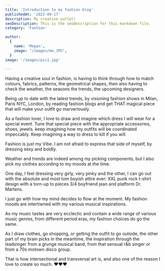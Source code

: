```yaml
---
title: 'Introduction to my fashion blog'
publishedAt: '2022-09-17'
description: My creative outlet!
seoDescription: This is the seoDescription for this markdown file.
category: 'Fashion'

author:
  {
    name: 'Megan',
    image: "/images/me.JPG",
  }
image: '/images/pic1.jpg'
  
---
```




Having a creative soul in fashion, is having to think through how to match colours, fabrics, patterns, the geometrical shapes, then also having to check the weather, the seasons the trends, the upcoming designers. 

Being up to date with the latest trends, by visioning fashion shows in Milan, Paris NYC, London, by reading fashion blogs and get THAT magical piece that will make your outfit go marverlously. 

As a fashion lover, I love to draw and imagine which dress I will wear for a special event. Tune that special piece with the appropriate accessories, shoes, jewels. keep imagining how my outfits will be coordinated impeccably. 
Keep imagining a way to dress to kill if you will. 

Fashion is just my Vibe. I am not afraid to express that side of myself, by dressing sexy and boldly. 

Weather and trends are indeed among my picking components, but I also pick my clothes according to my moods at the time. 

One day, I feel dressing very girly, very pinky and the other, I can go out with the absolute and most tom boyish attire ever: XXL punk rock t-shirt design with a torn-up to pieces 3/4 boyfriend jean and platform Dr. Martens.

I just go with how my mind decides to flow at the moment. My fashion moods are intertiwned with my various musical inspirations. 

As my music tastes are very ecclectic and contain a wide range of various music genres, from different period eras, my fashion choices do go the same.

As I draw clothes, go shopping, or getting the outfit to go outside, the other part of my brain picks in the meantime, the inspiration through the leadsinger from a grunge musical band, from that sensual r&b singer or 
 from a 70s motown disco group.

 That is how intersectional and transversal art is, and also one of the reason I love to create so much. ❤️❤️❤️



